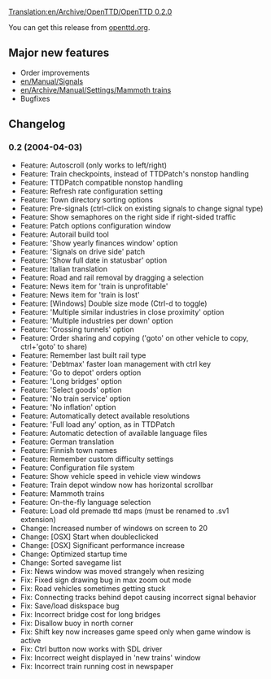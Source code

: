 [[Translation:en/Archive/OpenTTD/OpenTTD 0.2.0]]

{{en/Archive/OpenTTD/Navigation}}
{{en/Archive/OpenTTD/NaviPrevNext|prev=en/Archive/OpenTTD/OpenTTD 0.1.4|next=en/Archive/OpenTTD/OpenTTD 0.2.1|date=2004-04-03}}

You can get this release from [http://www.openttd.org/download-stable/0.2.0 openttd.org].

==Major new features==
* Order improvements
* [[en/Manual/Signals]]
* [[en/Archive/Manual/Settings/Mammoth trains]]
* Bugfixes

==Changelog==
===0.2 (2004-04-03)===
* Feature: Autoscroll (only works to left/right)
* Feature: Train checkpoints, instead of TTDPatch's nonstop handling
* Feature: TTDPatch compatible nonstop handling
* Feature: Refresh rate configuration setting
* Feature: Town directory sorting options
* Feature: Pre-signals (ctrl-click on existing signals to change signal type)
* Feature: Show semaphores on the right side if right-sided traffic
* Feature: Patch options configuration window
* Feature: Autorail build tool
* Feature: 'Show yearly finances window' option
* Feature: 'Signals on drive side' patch
* Feature: 'Show full date in statusbar' option
* Feature: Italian translation
* Feature: Road and rail removal by dragging a selection
* Feature: News item for 'train is unprofitable'
* Feature: News item for 'train is lost'
* Feature: [Windows] Double size mode (Ctrl-d to toggle)
* Feature: 'Multiple similar industries in close proximity' option
* Feature: 'Multiple industries per down' option
* Feature: 'Crossing tunnels' option
* Feature: Order sharing and copying ('goto' on other vehicle to copy, ctrl+'goto' to share)
* Feature: Remember last built rail type
* Feature: 'Debtmax' faster loan management with ctrl key
* Feature: 'Go to depot' orders option
* Feature: 'Long bridges' option
* Feature: 'Select goods' option
* Feature: 'No train service' option
* Feature: 'No inflation' option
* Feature: Automatically detect available resolutions
* Feature: 'Full load any' option, as in TTDPatch
* Feature: Automatic detection of available language files
* Feature: German translation
* Feature: Finnish town names
* Feature: Remember custom difficulty settings
* Feature: Configuration file system
* Feature: Show vehicle speed in vehicle view windows
* Feature: Train depot window now has horizontal scrollbar
* Feature: Mammoth trains
* Feature: On-the-fly language selection
* Feature: Load old premade ttd maps (must be renamed to .sv1 extension)
* Change: Increased number of windows on screen to 20
* Change: [OSX] Start when doubleclicked
* Change: [OSX] Significant performance increase
* Change: Optimized startup time
* Change: Sorted savegame list
* Fix: News window was moved strangely when resizing
* Fix: Fixed sign drawing bug in max zoom out mode
* Fix: Road vehicles sometimes getting stuck
* Fix: Connecting tracks behind depot causing incorrect signal behavior
* Fix: Save/load diskspace bug
* Fix: Incorrect bridge cost for long bridges
* Fix: Disallow buoy in north corner
* Fix: Shift key now increases game speed only when game window is active
* Fix: Ctrl button now works with SDL driver
* Fix: Incorrect weight displayed in 'new trains' window
* Fix: Incorrect train running cost in newspaper